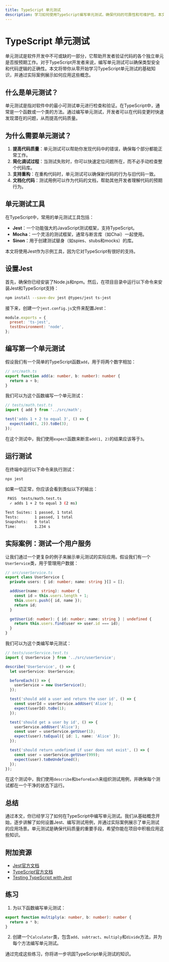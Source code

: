 ```yaml
---
title: TypeScript 单元测试
description: 学习如何使用TypeScript编写单元测试，确保代码的可靠性和可维护性。本文将从基础概念到实际应用逐步讲解，适合初学者。
---
```


# TypeScript 单元测试

单元测试是软件开发中不可或缺的一部分，它帮助开发者验证代码的各个独立单元是否按预期工作。对于TypeScript开发者来说，编写单元测试可以确保类型安全和代码逻辑的正确性。本文将带你从零开始学习TypeScript单元测试的基础知识，并通过实际案例展示如何应用这些概念。

## 什么是单元测试？

单元测试是指对软件中的最小可测试单元进行检查和验证。在TypeScript中，通常是一个函数或一个类的方法。通过编写单元测试，开发者可以在代码变更时快速发现潜在的问题，从而提高代码质量。

## 为什么需要单元测试？

1. **提高代码质量**：单元测试可以帮助你发现代码中的错误，确保每个部分都能正常工作。
2. **简化调试过程**：当测试失败时，你可以快速定位问题所在，而不必手动检查整个代码库。
3. **支持重构**：在重构代码时，单元测试可以确保新代码的行为与旧代码一致。
4. **文档化代码**：测试用例可以作为代码的文档，帮助其他开发者理解代码的预期行为。

## 单元测试工具

在TypeScript中，常用的单元测试工具包括：

- **Jest**：一个功能强大的JavaScript测试框架，支持TypeScript。
- **Mocha**：一个灵活的测试框架，通常与断言库（如Chai）一起使用。
- **Sinon**：用于创建测试替身（如spies、stubs和mocks）的库。

本文将使用Jest作为示例工具，因为它对TypeScript有很好的支持。

## 设置Jest

首先，确保你已经安装了Node.js和npm。然后，在项目目录中运行以下命令来安装Jest和TypeScript支持：

```bash
npm install --save-dev jest @types/jest ts-jest
```

接下来，创建一个`jest.config.js`文件来配置Jest：

```javascript
module.exports = {
  preset: 'ts-jest',
  testEnvironment: 'node',
};
```

## 编写第一个单元测试

假设我们有一个简单的TypeScript函数`add`，用于将两个数字相加：

```typescript
// src/math.ts
export function add(a: number, b: number): number {
  return a + b;
}
```

我们可以为这个函数编写一个单元测试：

```typescript
// tests/math.test.ts
import { add } from '../src/math';

test('adds 1 + 2 to equal 3', () => {
  expect(add(1, 2)).toBe(3);
});
```

在这个测试中，我们使用`expect`函数来断言`add(1, 2)`的结果应该等于`3`。

## 运行测试

在终端中运行以下命令来执行测试：

```bash
npx jest
```

如果一切正常，你应该会看到类似以下的输出：

```bash
 PASS  tests/math.test.ts
  ✓ adds 1 + 2 to equal 3 (2 ms)

Test Suites: 1 passed, 1 total
Tests:       1 passed, 1 total
Snapshots:   0 total
Time:        1.234 s
```

## 实际案例：测试一个用户服务

让我们通过一个更复杂的例子来展示单元测试的实际应用。假设我们有一个`UserService`类，用于管理用户数据：

```typescript
// src/userService.ts
export class UserService {
  private users: { id: number; name: string }[] = [];

  addUser(name: string): number {
    const id = this.users.length + 1;
    this.users.push({ id, name });
    return id;
  }

  getUser(id: number): { id: number; name: string } | undefined {
    return this.users.find(user => user.id === id);
  }
}
```

我们可以为这个类编写单元测试：

```typescript
// tests/userService.test.ts
import { UserService } from '../src/userService';

describe('UserService', () => {
  let userService: UserService;

  beforeEach(() => {
    userService = new UserService();
  });

  test('should add a user and return the user id', () => {
    const userId = userService.addUser('Alice');
    expect(userId).toBe(1);
  });

  test('should get a user by id', () => {
    userService.addUser('Alice');
    const user = userService.getUser(1);
    expect(user).toEqual({ id: 1, name: 'Alice' });
  });

  test('should return undefined if user does not exist', () => {
    const user = userService.getUser(999);
    expect(user).toBeUndefined();
  });
});
```

在这个测试中，我们使用`describe`和`beforeEach`来组织测试用例，并确保每个测试都在一个干净的状态下运行。

## 总结

通过本文，你已经学习了如何在TypeScript中编写单元测试。我们从基础概念开始，逐步讲解了如何设置Jest、编写测试用例，并通过实际案例展示了单元测试的应用场景。单元测试是确保代码质量的重要手段，希望你能在项目中积极应用这些知识。

## 附加资源

- [Jest官方文档](https://jestjs.io/docs/getting-started)
- [TypeScript官方文档](https://www.typescriptlang.org/docs/)
- [Testing TypeScript with Jest](https://kulshekhar.github.io/ts-jest/)

## 练习

1. 为以下函数编写单元测试：

```typescript
export function multiply(a: number, b: number): number {
  return a * b;
}
```

2. 创建一个`Calculator`类，包含`add`、`subtract`、`multiply`和`divide`方法，并为每个方法编写单元测试。

通过完成这些练习，你将进一步巩固TypeScript单元测试的知识。